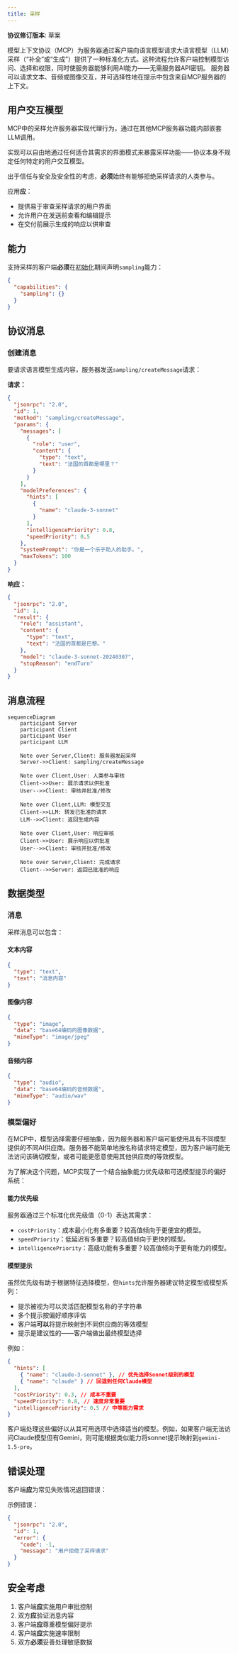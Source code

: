 ```yaml
---
title: 采样
---
```


<div id="enable-section-numbers" />

<Info>**协议修订版本**: 草案</Info>

模型上下文协议（MCP）为服务器通过客户端向语言模型请求大语言模型（LLM）采样（“补全”或“生成”）提供了一种标准化方式。这种流程允许客户端控制模型访问、选择和权限，同时使服务器能够利用AI能力——无需服务器API密钥。
服务器可以请求文本、音频或图像交互，并可选择性地在提示中包含来自MCP服务器的上下文。

## 用户交互模型

MCP中的采样允许服务器实现代理行为，通过在其他MCP服务器功能内部嵌套LLM调用。

实现可以自由地通过任何适合其需求的界面模式来暴露采样功能——协议本身不规定任何特定的用户交互模型。

<Warning>

出于信任与安全及安全性的考虑，**必须**始终有能够拒绝采样请求的人类参与。

应用**应**：

- 提供易于审查采样请求的用户界面
- 允许用户在发送前查看和编辑提示
- 在交付前展示生成的响应以供审查

</Warning>

## 能力

支持采样的客户端**必须**在[初始化](/specification/draft/basic/lifecycle#initialization)期间声明`sampling`能力：

```json
{
  "capabilities": {
    "sampling": {}
  }
}
```

## 协议消息

### 创建消息

要请求语言模型生成内容，服务器发送`sampling/createMessage`请求：

**请求：**

```json
{
  "jsonrpc": "2.0",
  "id": 1,
  "method": "sampling/createMessage",
  "params": {
    "messages": [
      {
        "role": "user",
        "content": {
          "type": "text",
          "text": "法国的首都是哪里？"
        }
      }
    ],
    "modelPreferences": {
      "hints": [
        {
          "name": "claude-3-sonnet"
        }
      ],
      "intelligencePriority": 0.8,
      "speedPriority": 0.5
    },
    "systemPrompt": "你是一个乐于助人的助手。",
    "maxTokens": 100
  }
}
```

**响应：**

```json
{
  "jsonrpc": "2.0",
  "id": 1,
  "result": {
    "role": "assistant",
    "content": {
      "type": "text",
      "text": "法国的首都是巴黎。"
    },
    "model": "claude-3-sonnet-20240307",
    "stopReason": "endTurn"
  }
}
```

## 消息流程

```mermaid
sequenceDiagram
    participant Server
    participant Client
    participant User
    participant LLM

    Note over Server,Client: 服务器发起采样
    Server->>Client: sampling/createMessage

    Note over Client,User: 人类参与审核
    Client->>User: 展示请求以供批准
    User-->>Client: 审核并批准/修改

    Note over Client,LLM: 模型交互
    Client->>LLM: 转发已批准的请求
    LLM-->>Client: 返回生成内容

    Note over Client,User: 响应审核
    Client->>User: 展示响应以供批准
    User-->>Client: 审核并批准/修改

    Note over Server,Client: 完成请求
    Client-->>Server: 返回已批准的响应
```

## 数据类型

### 消息

采样消息可以包含：

#### 文本内容

```json
{
  "type": "text",
  "text": "消息内容"
}
```

#### 图像内容

```json
{
  "type": "image",
  "data": "base64编码的图像数据",
  "mimeType": "image/jpeg"
}
```

#### 音频内容

```json
{
  "type": "audio",
  "data": "base64编码的音频数据",
  "mimeType": "audio/wav"
}
```

### 模型偏好

在MCP中，模型选择需要仔细抽象，因为服务器和客户端可能使用具有不同模型提供的不同AI供应商。服务器不能简单地按名称请求特定模型，因为客户端可能无法访问该确切模型，或者可能更愿意使用其他供应商的等效模型。

为了解决这个问题，MCP实现了一个结合抽象能力优先级和可选模型提示的偏好系统：

#### 能力优先级

服务器通过三个标准化优先级值（0-1）表达其需求：

- `costPriority`：成本最小化有多重要？较高值倾向于更便宜的模型。
- `speedPriority`：低延迟有多重要？较高值倾向于更快的模型。
- `intelligencePriority`：高级功能有多重要？较高值倾向于更有能力的模型。

#### 模型提示

虽然优先级有助于根据特征选择模型，但`hints`允许服务器建议特定模型或模型系列：

- 提示被视为可以灵活匹配模型名称的子字符串
- 多个提示按偏好顺序评估
- 客户端**可以**将提示映射到不同供应商的等效模型
- 提示是建议性的——客户端做出最终模型选择

例如：

```json
{
  "hints": [
    { "name": "claude-3-sonnet" }, // 优先选择Sonnet级别的模型
    { "name": "claude" } // 回退到任何Claude模型
  ],
  "costPriority": 0.3, // 成本不重要
  "speedPriority": 0.8, // 速度非常重要
  "intelligencePriority": 0.5 // 中等能力需求
}
```

客户端处理这些偏好以从其可用选项中选择适当的模型。例如，如果客户端无法访问Claude模型但有Gemini，则可能根据类似能力将sonnet提示映射到`gemini-1.5-pro`。

## 错误处理

客户端**应**为常见失败情况返回错误：

示例错误：

```json
{
  "jsonrpc": "2.0",
  "id": 1,
  "error": {
    "code": -1,
    "message": "用户拒绝了采样请求"
  }
}
```

## 安全考虑

1. 客户端**应**实施用户审批控制
2. 双方**应**验证消息内容
3. 客户端**应**尊重模型偏好提示
4. 客户端**应**实施速率限制
5. 双方**必须**妥善处理敏感数据